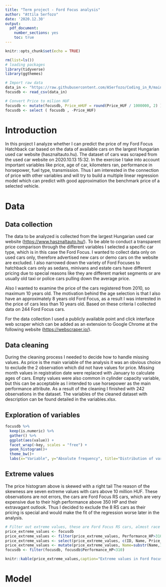 ```yaml
---
title: "Term project - Ford Focus analysis"
author: "Attila Serfozo"
date: '2020.12.30'
output: 
  pdf_document:
    number_sections: yes
    toc: true
---
```


```r
knitr::opts_chunk$set(echo = TRUE)

rm(list=ls())
# loading packages
library(tidyverse)
library(ggthemes)

# Import raw data
data_in <- "https://raw.githubusercontent.com/ASerfozo/Coding_in_R/main/Task_3_ford_focus_prices/data/Clean/ford_focus.csv"
focusdb <- read_csv(data_in)

# Convert Price to milion HUF
focusdb <- mutate(focusdb, Price_mHUF = round(Price_HUF / 1000000, 2) )
focusdb <- select ( focusdb , -Price_HUF)

```

# Introduction
In this project I analyze whether I can predict the price of my Ford Focus Hatchback car based on the data of available cars on the largest Hungarian used car website (hasznaltauto.hu). The dataset of cars was scraped from the used car website on 2020.10.13 15:32. In the exercise I take into account important variables like price, age of car, kilometers ran, performance in horsepower, fuel type, transmission. Thus I am interested in the connection of price with other variables and will try to build a multiple linear regression model which can predict with good approximation the benchmark price of a selected vehicle.

# Data
## Data collection
The data to be analyzed is collected from the largest Hungarian used car website (<https://www.hasznaltauto.hu/>). To be able to conduct a transparent price comparison through the different variables I selected a specific car type, which is in this case the Ford Focus. I wanted to collect data only on used cars only, therefore advertised new cars or demo cars on the website are excluded. I also narrowed down the variety of Ford Focuses to hatchback cars only as sedans, minivans and estate cars have different pricing due to special reasons like they are different market segments or are usually old taxi or police cars pulling down the average price.

Also I wanted to examine the price of the cars registered from 2010, so maximum 10 years old. The motivation behind the age selection is that I also have an approximately 8 years old Ford Focus, as a result I was interested in the price of cars less than 10 years old. Based on these criteria I collected data on 244 Ford Focus cars.

For the data collection I used a publicly available point and click interface web scraper which can be added as an extension to Google Chrome at the following website (<https://webscraper.io/>).

## Data cleaning
During the cleaning process I needed to decide how to handle missing values. As price is the main variable of the analysis it was an obvious choice to exclude the 2 observation which did not have values for price. Missing month values in registration date were replaced with January to calculate ages of cars. Empty values were also common in cylinder capacity variable, but this can be acceptable as I intended to use horsepower as the main performance attribute. As a result of the cleaning I finished with 242 observations in the dataset. The variables of the cleaned dataset with description can be found detailed in the variables.xlsx.

## Exploration of variables

```r
focusdb %>%
  keep(is.numeric) %>% 
  gather() %>% 
  ggplot(aes(value)) +
  facet_wrap(~key, scales = "free") +
  geom_histogram()+
  theme_bw()+
  labs(x="Variable", y="Absolute frequency", title="Distribution of variables")

```

## Extreme values
The price histogram above is skewed with a right tail The reason of the skewness are seven extreme values with cars above 10 million HUF. These observations are not errors, the cars are Ford Focus RS cars, which are very expensive due to their high performance above 350 HP and their extravagant outlook. Thus I decided to exclude the 8 RS cars as their pricing is special and would make the fit of the regression worse later in the analysis.

```r
# Filter out extreme values, these are Ford Focus RS cars, almost race cars for race tracks, their pricing is always special
price_extreme_values <- focusdb
price_extreme_values <- filter(price_extreme_values, Performance_HP>310)
price_extreme_values <- select(price_extreme_values, c(ID, Name, Price_mHUF, Registration_date, Kilometers, Performance_HP))
price_extreme_values <- mutate(price_extreme_values, Name=substr(Name,1,26))
focusdb <- filter(focusdb, focusdb$Performance_HP<310)

knitr::kable(price_extreme_values,caption="Extreme values in Ford Focus Price distribution - Ford Focus Rs")
```

# Model

```r


```



```r


```



```r


```



```r


```



```r


```
